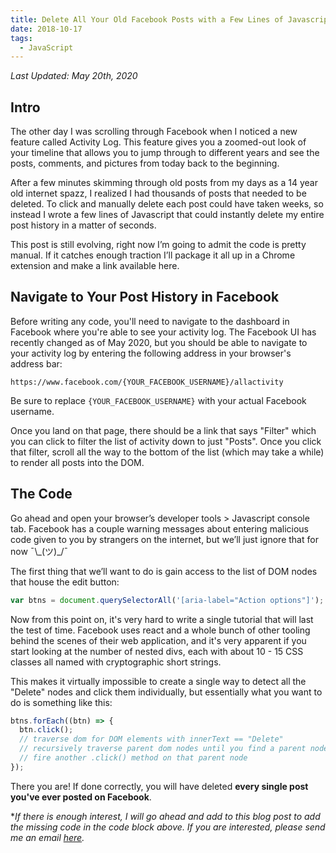 ```yaml
---
title: Delete All Your Old Facebook Posts with a Few Lines of Javascript
date: 2018-10-17
tags:
  - JavaScript
---
```


_Last Updated: May 20th, 2020_

## Intro

The other day I was scrolling through Facebook when I noticed a new feature called Activity Log. This feature gives you a zoomed-out look of your timeline that allows you to jump through to different years and see the posts, comments, and pictures from today back to the beginning.

After a few minutes skimming through old posts from my days as a 14 year old internet spazz, I realized I had thousands of posts that needed to be deleted. To click and manually delete each post could have taken weeks, so instead I wrote a few lines of Javascript that could instantly delete my entire post history in a matter of seconds.

This post is still evolving, right now I’m going to admit the code is pretty manual. If it catches enough traction I’ll package it all up in a Chrome extension and make a link available here.

## Navigate to Your Post History in Facebook

Before writing any code, you'll need to navigate to the dashboard in Facebook where you're able to see your activity log. The Facebook UI has recently changed as of May 2020, but you should be able to navigate to your activity log by entering the following address in your browser's address bar:

```
https://www.facebook.com/{YOUR_FACEBOOK_USERNAME}/allactivity
```

Be sure to replace `{YOUR_FACEBOOK_USERNAME}` with your actual Facebook username.

Once you land on that page, there should be a link that says "Filter" which you can click to filter the list of activity down to just "Posts". Once you click that filter, scroll all the way to the bottom of the list (which may take a while) to render all posts into the DOM.

## The Code

Go ahead and open your browser’s developer tools > Javascript console tab. Facebook has a couple warning messages about entering malicious code given to you by strangers on the internet, but we’ll just ignore that for now ¯\\\_(ツ)\_/¯

The first thing that we’ll want to do is gain access to the list of DOM nodes that house the edit button:

```js
var btns = document.querySelectorAll('[aria-label="Action options"]');
```

Now from this point on, it's very hard to write a single tutorial that will last the test of time. Facebook uses react and a whole bunch of other tooling behind the scenes of their web application, and it's very apparent if you start looking at the number of nested divs, each with about 10 - 15 CSS classes all named with cryptographic short strings.

This makes it virtually impossible to create a single way to detect all the "Delete" nodes and click them individually, but essentially what you want to do is something like this:

```js
btns.forEach((btn) => {
  btn.click();
  // traverse dom for DOM elements with innerText == "Delete"
  // recursively traverse parent dom nodes until you find a parent node with an attribute '[role="menuitem"]'
  // fire another .click() method on that parent node
});
```

There you are! If done correctly, you will have deleted **every single post you've ever posted on Facebook**.

\*_If there is enough interest, I will go ahead and add to this blog post to add the missing code in the code block above. If you are interested, please send me an email <a href="mailto:volkmattj@gmail.com?subject=Please finish the code example in your Delete Facebook Posts article!&body=Please finish the code example in your article: https://mjvolk.com/delete-facebook-posts-with-javascript/" target="_blank">here</a>._
